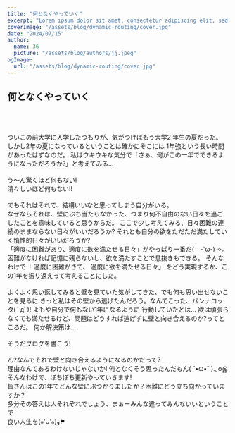 ```yaml
---
title: "何となくやっていく"
excerpt: "Lorem ipsum dolor sit amet, consectetur adipiscing elit, sed do eiusmod tempor incididunt ut labore et dolore magna aliqua. Praesent elementum facilisis leo vel fringilla est ullamcorper eget. At imperdiet dui accumsan sit amet nulla facilities morbi tempus."
coverImage: "/assets/blog/dynamic-routing/cover.jpg"
date: "2024/07/15"
author:
  name: 36
  picture: "/assets/blog/authors/jj.jpeg"
ogImage:
  url: "/assets/blog/dynamic-routing/cover.jpg"
---
```


## <span>何となく</span>やっていく

<br />
<br />
<br />
ついこの前大学に入学したつもりが、気がつけばもう大学<span>2</span>
年生の夏だった。 しかし2年の夏になっているということは確かにそこには
<span>1年強</span>という長い時間があったはずなのだ。 私はウキウキな気分で「さぁ、何がこの一年でできるようになっただろうか?」と考えてみる…
<br />
<br />
う〜ん驚くほど何もない!
<br />
清々しいほど何もない!!
<br />
<br />
でもそれはそれで、結構いいなと思ってしまう自分がいる。
<br />
なぜならそれは、壁にぶち当たらなかった、つまり何不自由のない日々を過ごしたことを意味していると思うからだ。
ここで少し考えてみる、日々困難の連続のままならない日々がいいだろうか? それとも自分の欲をただただ満たしていく惰性的日々がいいだろうか?
<br />
「適度に困難があり、適度に欲を満たせる日々」がやっぱり一番だ(　-`ω-) ✧。 困難がなければ記憶に残らないし、欲を満たすことで息抜きもできる。
そんなわけで「 <span>適度</span>に困難がきて、
<span>適度</span>に欲を満たせる日々」 をどう実現するか、この1年を振り返えって考えることにした。 <br />
<br />
よくよく思い返してみると壁を見ていた気がしてきた、でも何も思い出せないことを見るに
きっと私はその壁から逃げたんだろう。なんてこった、パンナコッタ( ﾟдﾟ)! よもや自分で何もない1年になるように
行動していたとは… 欲は頑張らなくても満たせるけど、問題はどうすれば逃げずに壁と向き合えるのか?ってところだ。
何か解決策は…
<br />
<br />
そうだブログを書こう!
<br />
<br />
ん?なんでそれで壁と向き合えるようになるのかだって?
<br />
理由なんてあるわけないじゃないか!
<span>何となく</span>そう思ったんだもん( ˘•ω•˘ ).｡oஇ <br />
そんなわけで、ぼちぼち更新やっていきます! <br />
皆さんはこの1年でどんな壁にぶつかりましたか？困難にどう立ち向かっていますか？
<br />
多分その答えは人それぞれでしょう、まぁーみんな違ってみんないいということで
<br />
良い人生を(๑'ᴗ'๑)و⚑
